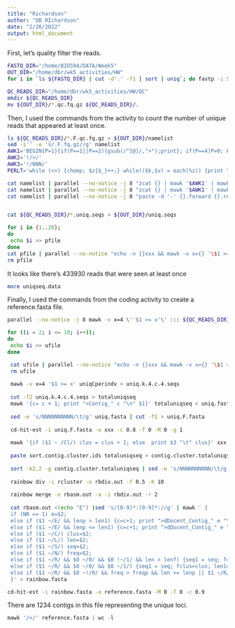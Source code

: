 ```yaml
---
title: "Richardson"
author: "DB RIchardson"
date: "2/26/2022"
output: html_document
---
```

First, let's quality filter the reads. 
```bash
FASTQ_DIR="/home/BIO594/DATA/Week5"
OUT_DIR="/home/dbr/wk5_activities/HW"
for i in `ls ${FASTQ_DIR} | cut -d'.' -f1 | sort | uniq`; do fastp -i ${FASTQ_DIR}/${i}.F.fq.gz -I ${FASTQ_DIR}/${i}.R.fq.gz -o ${OUT_DIR}/${i}.F.qc.fq.gz -O ${OUT_DIR}/${i}.R.qc.fq.gz; done 

QC_READS_DIR="/home/dbr/wk5_activities/HW/QC"
mkdir ${QC_READS_DIR}
mv ${OUT_DIR}/*.qc.fq.gz ${QC_READS_DIR}/.
```

Then, I used the commands from the activity to count the number of unique reads that appeared at least once. 
```bash
ls ${QC_READS_DIR}/*.F.qc.fq.gz > ${OUT_DIR}/namelist
sed -i'' -e 's/.F.fq.gz//g' namelist
AWK1='BEGIN{P=1}{if(P==1||P==2){gsub(/^[@]/,">");print}; if(P==4)P=0; P++}'
AWK2='!/>/'
AWK3='!/NNN/'
PERLT='while (<>) {chomp; $z{$_}++;} while(($k,$v) = each(%z)) {print "$v\t$k\n";}'

cat namelist | parallel --no-notice -j 8 "zcat {} | mawk '$AWK1' | mawk '$AWK2' > {}.forward"
cat namelist | parallel --no-notice -j 8 "zcat {} | mawk '$AWK1' | mawk '$AWK2' > {}.reverse"
cat namelist | parallel --no-notice -j 8 "paste -d '-' {}.forward {}.reverse | mawk '$AWK3' | sed 's/-/NNNNNNNNNN/' | perl -e '$PERLT' > {}.uniq.seqs"


cat ${QC_READS_DIR}/*.uniq.seqs > ${OUT_DIR}/uniq.seqs

for i in {1..20};
do
 echo $i >> pfile
done
cat pfile | parallel --no-notice "echo -n {}xxx && mawk -v x={} '\$1 >= x' uniq.seqs | wc -l" | mawk  '{gsub("xxx","\t",$0); print;}'| sort -g > uniqseq.data
rm pfile
```

It looks like there's 433930 reads that were seen at least once 
```bash

more uniqseq.data 

```

Finally, I used the commands from the coding activity to create a reference.fasta file. 
```bash
parallel --no-notice -j 8 mawk -v x=4 \''$1 >= x'\' ::: ${QC_READS_DIR}/*.uniq.seqs | cut -f2 | perl -e 'while (<>) {chomp; $z{$_}++;} while(($k,$v) = each(%z)) {print "$v\t$k\n";}' > uniqCperindv

for ((i = 2; i <= 10; i++));
do
 echo $i >> ufile
done

 cat ufile | parallel --no-notice "echo -n {}xxx && mawk -v x={} '\$1 >= x' uniqCperindv | wc -l" | mawk  '{gsub("xxx","\t",$0); print;}'| sort -g > uniqseq.peri.data
 rm ufile
 
 mawk -v x=4 '$1 >= x' uniqCperindv > uniq.k.4.c.4.seqs
 
 cut -f2 uniq.k.4.c.4.seqs > totaluniqseq
 mawk '{c= c + 1; print ">Contig_" c "\n" $1}' totaluniqseq > uniq.fasta
 
 sed -e 's/NNNNNNNNNN/\t/g' uniq.fasta | cut -f1 > uniq.F.fasta
 
 cd-hit-est -i uniq.F.fasta -o xxx -c 0.8 -T 0 -M 0 -g 1
 
 mawk '{if ($1 ~ /Cl/) clus = clus + 1; else  print $3 "\t" clus}' xxx.clstr | sed 's/[>Contig_,...]//g' | sort -g -k1 > sort.contig.cluster.ids
 
 paste sort.contig.cluster.ids totaluniqseq > contig.cluster.totaluniqseq
 
 sort -k2,2 -g contig.cluster.totaluniqseq | sed -e 's/NNNNNNNNNN/\t/g' > rcluster
 
 rainbow div -i rcluster -o rbdiv.out -f 0.5 -K 10
 
 rainbow merge -o rbasm.out -a -i rbdiv.out -r 2
 
 cat rbasm.out <(echo "E") |sed 's/[0-9]*:[0-9]*://g' | mawk ' {
 if (NR == 1) e=$2;
 else if ($1 ~/E/ && lenp > len1) {c=c+1; print ">dDocent_Contig_" e "\n" seq2 "NNNNNNNNNN" seq1; seq1=0; seq2=0;lenp=0;e=$2;fclus=0;len1=0;freqp=0;lenf=0}
 else if ($1 ~/E/ && lenp <= len1) {c=c+1; print ">dDocent_Contig_" e "\n" seq1; seq1=0; seq2=0;lenp=0;e=$2;fclus=0;len1=0;freqp=0;lenf=0}
 else if ($1 ~/C/) clus=$2;
 else if ($1 ~/L/) len=$2;
 else if ($1 ~/S/) seq=$2;
 else if ($1 ~/N/) freq=$2;
 else if ($1 ~/R/ && $0 ~/0/ && $0 !~/1/ && len > lenf) {seq1 = seq; fclus=clus;lenf=len}
 else if ($1 ~/R/ && $0 ~/0/ && $0 ~/1/) {seq1 = seq; fclus=clus; len1=len}
 else if ($1 ~/R/ && $0 ~!/0/ && freq > freqp && len >= lenp || $1 ~/R/ && $0 ~!/0/ && freq == freqp && len > lenp) {seq2 = seq; lenp = len; freqp=freq}
 }' > rainbow.fasta

cd-hit-est -i rainbow.fasta -o reference.fasta -M 0 -T 0 -c 0.9

```

There are 1234 contigs in this file representing the unique loci. 

```r
mawk '/>/' reference.fasta | wc -l
```
